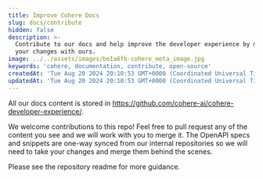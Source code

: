 ```yaml
---
title: Improve Cohere Docs
slug: docs/contribute
hidden: false
description: >-
  Contribute to our docs and help improve the developer experience by merging
  your changes with ours.
image: ../../assets/images/be1a6fb-cohere_meta_image.jpg
keywords: 'cohere, documentation, contribute, open-source'
createdAt: 'Tue Aug 20 2024 20:10:53 GMT+0000 (Coordinated Universal Time)'
updatedAt: 'Tue Aug 20 2024 20:10:53 GMT+0000 (Coordinated Universal Time)'
---
```


All our docs content is stored in https://github.com/cohere-ai/cohere-developer-experience/. 

We welcome contributions to this repo! Feel free to pull request any of the content you see and we will work with you to merge it. The OpenAPI specs and snippets are one-way synced from our internal repositories so we will need to take your changes and merge them behind the scenes.

Please see the repository readme for more guidance.
